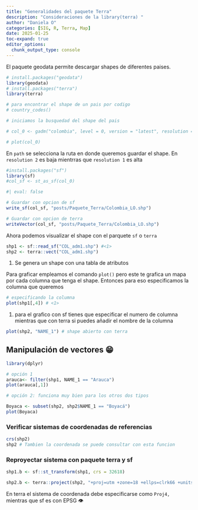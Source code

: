 ```yaml
---
title: "Generalidades del paquete Terra"
description: "Consideraciones de la library(terra) "
author: "Daniela O"
categories: [SIG, R, Terra, Map]
date: 2025-01-25
toc-expand: true
editor_options: 
  chunk_output_type: console
---
```


El paquete geodata permite descargar shapes de diferentes paises.

```r
# install.packages("geodata")
library(geodata)
# install.packages("terra")
library(terra)

# para encontrar el shape de un pais por codigo
# country_codes() 

```

```r
# iniciamos la busquedad del shape del pais

# col_0 <- gadm("colombia", level = 0, version = "latest", resolution = 2, path = getwd())

# plot(col_0)
```

En `path` se selecciona la ruta en donde queremos guardar el shape. En `resolution 2` es baja mientrras que `resolution 1` es alta

```r
#install.packages("sf")
library(sf)
#col_sf <- st_as_sf(col_0)

```

```r
#| eval: false

# Guardar con opcion de sf
write_sf(col_sf, "posts/Paquete_Terra/Colombia_LO.shp")

# Guardar con opcion de terra
writeVector(col_sf, "posts/Paquete_Terra/Colombia_LO.shp")
```

Ahora podemos visualizar el shape con el parquete `sf` o `terra`

```r
shp1 <- sf::read_sf("COL_adm1.shp") #<1>
shp2 <- terra::vect("COL_adm1.shp")
```

1.  Se genera un shape con una tabla de atributos

Para graficar empleamos el comando `plot()` pero este te grafica un mapa por cada columna que tenga el shape. Entonces para eso especificamos la columna que queremos

```r
# especificando la columna
plot(shp1[,4]) # <1>
```

1.  para el grafico con sf tienes que especificar el numero de columna mientras que con terra si puedes añadir el nombre de la columna

```r
plot(shp2, "NAME_1") # shape abierto con terra
```

## Manipulación de vectores 😁

```r
library(dplyr)

# opción 1 
arauca<- filter(shp1, NAME_1 == "Arauca")
plot(arauca[,1])
```

```r
# opción 2: funciona muy bien para los otros dos tipos

Boyaca <- subset(shp2, shp2$NAME_1 == "Boyacá")
plot(Boyaca)
```

### Verificar sistemas de coordenadas de referencias

```r
crs(shp2)
shp2 # Tambien la coordenada se puede consultar con esta funcion 
```

### Reproyectar sistema con paquete terra y sf

```r
shp1.b <- sf::st_transform(shp1, crs = 32618)

shp2.b <- terra::project(shp2, "+proj=utm +zone=18 +ellps=clrk66 +units=m +no_defs +type=crs" )
```

::: callout-note
En terra el sistema de coordenada debe especificarse como `Proj4,` mientras que sf es con EPSG 👁️
:::
